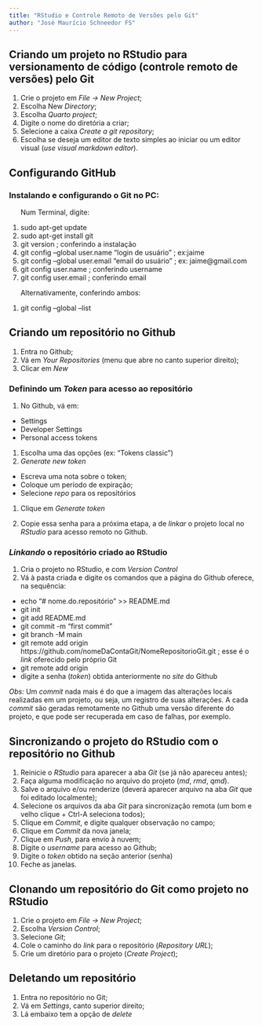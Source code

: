 ```yaml
---
title: "RStudio e Controle Remoto de Versões pelo Git"
author: "José Maurício Schneedor FS"
---
```



## Criando um projeto no RStudio para versionamento de código (controle remoto de versões) pelo Git

1. Crie o projeto em *File -> New Project*;
1. Escolha New *Directory*;
1. Escolha *Quarto project*;
1. Digite o nome do diretória a criar;
1. Selecione a caixa *Create a git repository*;
1. Escolha se deseja um editor de texto simples ao iniciar ou um editor visual (*use visual markdown editor*).

## Configurando GitHub

### Instalando e configurando  o Git no PC:

|       Num Terminal, digite:
1. sudo apt-get update
1. sudo apt-get install git
1. git version    ; conferindo a instalação
1. git config --global user.name "login de usuário"    ; ex:jaime
1. git config --global user.email "email do usuário"    ; ex: jaime@gmail.com
1. git config user.name ;  conferindo username
1. git config user.email ;  conferindo email

|       Alternativamente, conferindo ambos:

1. git config --global --list

## Criando um repositório no Github

1. Entra no Github;
1. Vá em *Your Repositories* (menu que abre no canto superior direito);
1. Clicar em *New*

<!-- 1. install.packages("usethis") -->
<!-- 1. usethis::use_git_config(user.name = "zemasfs", -->
<!--                         user.email = "zemasfs@gmail.com") -->
<!-- 1. usethis::use_git() -->

<!-- 1. usethis::use_github() -->

### Definindo um *Token* para acesso ao repositório

1. No Github, vá em:
 + Settings
 + Developer Settings
 + Personal access tokens
1. Escolha uma das opções (ex: "Tokens classic")
1. *Generate new token*
 + Escreva uma nota sobre o token;
 + Coloque um período de expiração;
 + Selecione *repo* para os repositórios
1. Clique em *Generate token*

1. Copie essa senha para a próxima etapa, a de *linkar* o projeto local no *RStudio* para acesso remoto no Github.

### *Linkando* o repositório criado ao RStudio

1. Cria o projeto no RStudio, e com *Version Control*
1. Vá à pasta criada e digite os comandos que a página do Github oferece, na sequência:
  + echo "# nome.do.repositório" >> README.md
  +  git init
  + git add README.md
  + git commit -m "first commit"
  + git branch -M main
  + git remote add origin https://github.com/nomeDaContaGit/NomeRepositorioGit.git    ; esse é o *link* oferecido pelo próprio Git
  + git remote add origin 
  + digite a senha (*token*) obtida anteriormente no *site* do Github
  
  *Obs:* Um *commit* nada mais é do que a imagem das alterações locais realizadas em um projeto, ou seja, um registro de suas alterações. A cada *commit* são geradas remotamente no Github uma versão diferente do projeto, e que pode ser recuperada em caso de falhas, por exemplo.

## Sincronizando o projeto do RStudio com o repositório no Github

1. Reinicie o *RStudio* para aparecer a aba *Git* (se já não apareceu antes);
1. Faça alguma modificação no arquivo do projeto (*md*, *rmd*, *qmd*).
1. Salve o arquivo e/ou renderize (deverá aparecer arquivo na aba *Git* que foi editado localmente);
1. Selecione os arquivos da aba *Git* para sincronização remota (um bom e velho clique  +  Ctrl-A seleciona todos);
1. Clique em *Commit*, e digite qualquer observação no campo; 
1. Clique em *Commit* da nova janela;
1. Clique em *Push*, para envio à nuvem;
1. Digite o *username* para acesso ao Github;
1. Digite o *token* obtido na seção anterior (senha) 
1. Feche as janelas. 

## Clonando um repositório do Git como projeto no RStudio

1. Crie o projeto em *File -> New Project*;
1. Escolha *Version Control*;
1. Selecione *Git*;
1. Cole o caminho do *link* para o repositório (*Repository URL*);
1. Crie um diretório para o projeto (*Create Project*);

## Deletando um repositório
1. Entra no repositório no Git;
1. Vá em *Settings*, canto superior direito;
1. Lá embaixo tem a opção de *delete*

